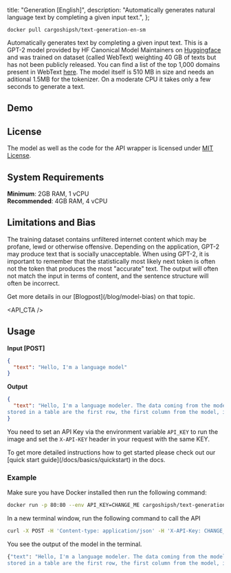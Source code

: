 
  title: "Generation [English]",
  description: "Automatically generates natural language text by completing a given input text.",
};

```
docker pull cargoshipsh/text-generation-en-sm
```

Automatically generates text by completing a given input text. This is a GPT-2 model provided by HF Canonical Model Maintainers on [Huggingface](https://huggingface.co/gpt2) and was trained on dataset (called WebText) weighting 40 GB of texts but has not been publicly released. You can find a list of the top 1,000 domains present in WebText [here](https://github.com/openai/gpt-2/blob/master/domains.txt). The model itself is 510 MB in size and needs an aditional 1.5MB for the tokenizer. On a moderate CPU it takes only a few seconds to generate a text.

## Demo

<TextGenerationEnDemo />

## License

The model as well as the code for the API wrapper is licensed under [MIT License](https://opensource.org/license/mit/).

## System Requirements

**Minimum**: 2GB RAM, 1 vCPU<br/>
**Recommended**: 4GB RAM, 4 vCPU

## Limitations and Bias

The training dataset contains unfiltered internet content which may be profane, lewd or otherwise offensive. Depending on the application, GPT-2 may produce text that is socially unacceptable. When using GPT-2, it is important to remember that the statistically most likely next token is often not the token that produces the most "accurate" text. The output will often not match the input in terms of content, and the sentence structure will often be incorrect.

<Callout type="note" title="Want to learn more about Bias?">
  Get more details in our [Blogpost](/blog/model-bias) on that topic.
</Callout>

<API_CTA />

## Usage

**Input [POST]**

```json
{
  "text": "Hello, I'm a language model"
}
```

**Output**

```json
{
  "text": "Hello, I'm a language modeler. The data coming from the model is the value of the model's function. For example, the values
stored in a table are the first row, the first column from the model, if any, and the"
}
```

You need to set an API Key via the environment variable `API_KEY` to run the image and set the `X-API-KEY` header in your request with the same KEY.

<Callout type="note" title="Need a more detailed setup guide?">
  To get more detailed instructions how to get started please check out our [quick start
  guide](/docs/basics/quickstart) in the docs.
</Callout>

### Example

Make sure you have Docker installed then run the following command:

```bash
docker run -p 80:80 --env API_KEY=CHANGE_ME cargoshipsh/text-generation-en-sm
```

In a new terminal window, run the following command to call the API

```bash
curl -X POST -H 'Content-type: application/json' -H 'X-API-Key: CHANGE_ME' --data '{"text": "Hello, I'm a language model"}' http://localhost:80
```

You see the output of the model in the terminal.

```bash
{"text": "Hello, I'm a language modeler. The data coming from the model is the value of the model's function. For example, the values
stored in a table are the first row, the first column from the model, if any, and the"}
```

<DiscordCTA />

